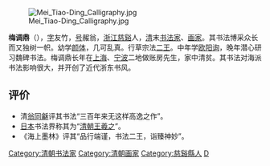 {{NoteTA|1=zh-hans:翁同龢;zh-hant:翁同龢}}
[[File:Mei_Tiao-Ding_Calligraphy.jpg|thumb]]

'''梅调鼎'''（{{bd|1839年||1906年||}}），[[表字|字]]友竹，[[号|号]]赧翁，[[浙江|浙江]][[慈谿縣|慈谿]]人，[[清|清]]末[[书法家|书法家]]、[[画家|画家]]。其书法博采众长而又独树一帜。幼学[[颜体|颜体]]，几可乱真。行草宗法[[二王|二王]]。中年学[[欧阳询|欧阳询]]，晚年潜心研习魏碑书法。梅调鼎长年在[[上海|上海]]、[[宁波|宁波]]二地做账房先生，家中清贫。其书法对海派书法影响很大，并开创了近代浙东书风。

== 评价 ==
*清[[翁同龢|翁同龢]]评其书法“三百年来无这样高逸之作”。
*[[日本|日本]]书法界称其为“[[清朝|清朝]][[王羲之|王羲之]]”。
*《海上墨林》评其“品行端谨，书法二王，诣臻神妙”。

{{DEFAULTSORT:M梅}}
[[Category:清朝书法家|Category:清朝书法家]]
[[Category:清朝画家|Category:清朝画家]]
[[Category:慈谿縣人|Category:慈谿縣人]]
[[Category:梅姓|D]]